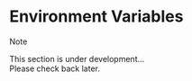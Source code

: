 # Environment Variables
 

> [!NOTE]
>
> This section is under development...\
> Please check back later.